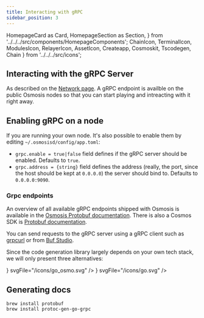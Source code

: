 ```yaml
---
title: Interacting with gRPC
sidebar_position: 3
---
```


  HomepageCard as Card,
  HomepageSection as Section,
} from '../../../src/components/HomepageComponents';
  ChainIcon,
  TerminalIcon,
  ModulesIcon,
  RelayerIcon,
  AssetIcon,
  Createapp,
  Cosmoskit,
  Tscodegen,
  Chain
} from '../../../src/icons';


## Interacting with the gRPC Server

As described on the [Network page](../../networks). A gRPC endpoint is availble on the public Osmosis nodes so that you can start playing and intreacting with it right away.

## Enabling gRPC on a node
If you are running your own node. It's also possible to enable them by editing  `~/.osmosisd/config/app.toml`: 

* `grpc.enable = true|false` field defines if the gRPC server should be enabled. Defaults to `true`.
* `grpc.address = {string}` field defines the address (really, the port, since the host should be kept at `0.0.0.0`) the server should bind to. Defaults to `0.0.0.0:9090`.



### Grpc endpoints
An overview of all available gRPC endpoints shipped with Osmosis is available in the [Osmosis Protobuf documentation](https://buf.build/osmosis-labs/osmosis). There is also a Cosmos SDK is [Protobuf documentation](https://buf.build/cosmos/cosmos-sdk).

You can send requests to the gRPC server using a gRPC client such as [grpcurl](#grpcurl) or from [Buf Studio](./interact-grpc-buf-studio).


Since the code generation library largely depends on your own tech stack, we will only present three alternatives:



<Section title="Frontend SDK Libraries & Utilities" id="web-sdks" hasSubSections >

   <Section>
  <Card
    title="grpcurl"
    description="Ideal for generic debugging and testing"
    to="/apis/grpc/interact-grpc-curl"
    icon={<Guide />}
    svgFile="/icons/go_osmo.svg"
  />
  <Card
    title="Buf Studio"
    description="An interactive web UI for all the gRPC and Protobuf services"
    to="/apis/grpc/interact-grpc-buf-studio"
    icon=""
    svgFile="/icons/buf.svg"
  />
  <Card
    title="gRPC Go"
    description="gRPC inside a Go program"
    to="/apis/grpc/interact-grpc-go"
    icon={<Guide />}
    svgFile="/icons/go.svg"
  />

 
  </Section>

  </Section>


## Generating docs

```
brew install protobuf
brew install protoc-gen-go-grpc
```
